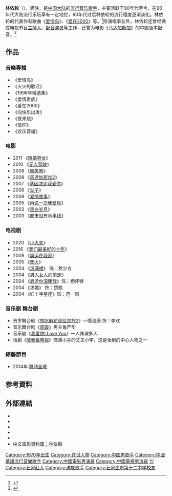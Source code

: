 {{藝人
| 姓名 = 林依轮
| 類型 = 男歌手
| 圖片 = 
| 圖片簡介 = 
| 圖片尺寸 = 
| 原名 = 林方
| 英文名 = Allen Lin
| 國籍 = {{PRC}}
| 出生日期 = {{Birth_date_and_age|1970|4|4}}
| 出生地點 = {{CHN}}[[河北省|河北省]][[石家庄市|石家庄市]]
| 民族 = [[滿族|滿族]]
| 配偶 = 西华
| 音樂類型 = [[華語流行音樂|華語流行]]
| 職業 = 歌手，演员，主持人，七星级厨师
| 活躍年代 = 
| 唱片公司 = 
| 經紀公司 = 共同娱乐
| 相關團體 = 
| 網站 = 
| imdb = 2293323
}}
'''林依轮'''（{{bd|1970年|4月4日||}}），满族，是[[中国大陆|中国大陆]]的[[流行音乐|流行音乐]][[歌手|歌手]]，主要活跃于90年代至今，在90年代大陆流行乐坛享有一定地位，90年代过后林依轮的流行程度逐渐淡化。林依轮的代表作有歌曲《[[爱情鸟_(歌曲)|爱情鸟]]》、《[[爱在2000|爱在2000]]》等。<ref>{{Cite web|title=资料：林依轮个人档案_影音娱乐|url=http://ent.sina.com.cn/x/2005-04-12/1014700679.html|accessdate=2019-07-14|publisher=新浪网|archiveurl=https://web.archive.org/web/20190902194834/http://ent.sina.com.cn/x/2005-04-12/1014700679.html|archivedate=2019-09-02|dead-url=no}}</ref>除演唱事业外，林依轮还曾经做过电视节目[[主持人|主持人]]、[[配音演员|配音演员]]等工作，还曾为电影《[[马达加斯加_(2005年电影)|马达加斯加]]》的中国版本配音。<ref>{{Cite web|title=新华网：何炅金海心林依轮上阵 为《马达加斯加》配音|url=http://news.xinhuanet.com/audio/2005-06/16/content_3090984.htm|accessdate=2008-09-25|archiveurl=https://web.archive.org/web/20080229131703/http://news.xinhuanet.com/audio/2005-06/16/content_3090984.htm|archivedate=2008-02-29|dead-url=no}}</ref>

==作品==
===音樂專輯=== 
*《爱情鸟》
*《火火的歌谣》
*《1996年精选集》
*《爱情贵族》
*《爱在2000》
*《向快乐出发》
*《夜来烧》
*《信仰》
*《欢乐音雄》
===电影===
*2011 《[[隐婚男女|隐婚男女]]》
*2010 《[[无人驾驶_(2010年电影)|无人驾驶]]》
*2008 《[[微笑圈|微笑圈]]》
*2008 《[[馬達加斯加2|馬達加斯加2]]》
*2007 《[[基因决定我爱你|基因决定我爱你]]》
*2006 《[[父子_(電影)|父子]]》
*2006 《[[愛情故事_(2006年電影)|爱情故事]]》
*2005 《[[再说一次我爱你|再说一次我爱你]]》
*2003 《[[黑白岁月|黑白岁月]]》
*2003 《[[都市没有地平线|都市没有地平线]]》

===电视剧===
*2020 《[[小大夫|小大夫]]》
*2016 《[[我们最美好的十年|我们最美好的十年]]》
*2008 《[[奥运在我家|奥运在我家]]》
*2005 《[[孽火|孽火]]》
*2004 《[[风满楼|风满楼]]》 饰：熬少方
*2004 《[[男人女人向前走|男人女人向前走]]》
*2004 《[[靠近你温暖我|靠近你温暖我]]》饰：杨怀特 
*2004 《求婚》 饰：楚歌 
*2004 《红十字星座》饰：范一鸣

===音乐剧 舞台剧===
*贺岁舞台剧《[[想吃麻花现给您拧2|想吃麻花现给您拧2]]》—情流感 饰：李欢
*音乐舞台剧《[[周璇|周璇]]》男主角严华
*音乐剧《[[我爱你I_Love_You|我爱你I Love You]]》一人饰演多人
*话剧《[[陪我看电视|陪我看电视]]》饰演小芬的丈夫小李，这是全剧的中心人物之一

===綜藝節目===
*2014年  [[舞动全城_(电视节目)|舞动全城]]

==参考資料==
{{refs}}

==外部連結==
*{{weibo|yilunlin}}
*{{imdb name|2293323}}
*{{hkmdb name|20747}}
*{{douban people}}
*{{Mtime people|1254292}}
*[http://www.dianying.com/ft/person/LinYilun2 中文電影資料庫：林依輪]

{{DEFAULTSORT:L林}}
[[Category:1970年出生|Category:1970年出生]]
[[Category:在世人物|Category:在世人物]]
[[Category:中国男歌手|Category:中国男歌手]]
[[Category:中國華語流行音樂歌手|Category:中國華語流行音樂歌手]]
[[Category:中國電影男演員|Category:中國電影男演員]]
[[Category:中國電視男演員|Category:中國電視男演員]]
[[Category:林姓|YI]]
[[Category:石家莊人|Category:石家莊人]]
[[Category:滿族歌手|Category:滿族歌手]]
[[Category:石家庄市第十二中学校友|Category:石家庄市第十二中学校友]]
